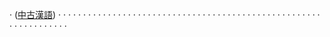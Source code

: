 {{語言連接|zh-classical|古文}} · {{語言連接|zh-ctk|早期中古漢語}}([[中古漢語]]) · {{語言連接|zh-cmn|官话}} · {{語言連接|zh-hui|徽语}} · {{語言連接|zh-gan|赣语}} · {{語言連接|zh-hakka|客语}} · {{語言連接|zh-xiang|湘语}} · {{語言連接|zh-jin|晋语}} · {{語言連接|Yue|粤语}} · {{語言連接|zh-wuu|吴语}} · {{語言連接|zh-min|闽语}} · {{語言連接|zh-jilu|冀鲁官话}} · {{語言連接|zh-dongbei|东北官话}} · {{語言連接|zh-guanzhong|关中话}} · {{語言連接|zh-hu|上海話}} · {{語言連接|zh-hz|杭州话}} · {{語言連接|zh-kaiping|開平話}} · {{語言連接|zh-nanjing|南京白话}} · {{語言連接|zh-jianghuai|江淮官话}} · {{語言連接|zh-wutai|五台片}}  ·{{語言連接|zh-jiaoliao|胶辽官话}} · {{語言連接|zh-jiaoliao-rz|日照话}} · {{語言連接|zh-qd|青岛话}} · {{語言連接|zh-bing|并州土话}}· {{語言連接|zh-taiyuan|太原话}} · {{語言連接|zh-yuci|榆次话}}  · {{語言連接|zh-lei|雷话}} · {{語言連接|zh-min-bei|闽北话}} · {{語言連接|zh-min-dong|闽东话}} · {{語言連接|zh-min-nan|闽南语}} · {{語言連接|zh-nantong|南通话}} ·  {{語言連接|zh-ningbo|宁波话}} · {{語言連接|zh-pin|平话}} · {{語言連接|zh-qiong|海南话}} · {{語言連接|zh-sichuan|四川话}} · {{语言连接|zh-suzhou|苏州话}} · {{語言連接|zh-taiwan|台語}} · {{語言連接|zh-teochew|潮州话}} · {{語言連接|zh-wenyan|文言文}}  · {{語言連接|zh-wenzhou|温州话}} · {{語言連接|zh-wuhan|武汉话}} · {{語言連接|zh-xiangnan|湘南土话}} · {{語言連接|zh-xi'nan|西南官话}} · {{語言連接|zh-yuebei|粤北土话}} ·  {{語言連接|zh-qinlian|欽廉話}} · {{語言連接|zh-beijing|北京方言}} · {{語言連接|zh-gushi|固始话}} · {{語言連接|zh-kaifeng|开封话}} · {{語言連接|zh-chongqing|重庆话}} · {{語言連接|zh-luoyang|洛阳话}} · {{語言連接|zh-tianjin|天津话}} · {{語言連接|zh-guiliu|桂柳话}} · {{語言連接|zh-szeyup|四邑話}} · {{語言連接|zh-sunwui|新會話}} · {{語言連接|zh-xinzhou|新洲話}} · {{語言連接|zh-huangpi|黃陂話}} · {{語言連接|zh-leshan|乐山话}} · {{語言連接|zh-zhongyuan|中原官话}} · {{語言連接|zh-yichang|宜昌话}} · {{语言连接|zh-yz|扬州话}} · {{語言連接|zh-hkps|香港用廣東話潮語}} · {{語言連接|zh-mandarin|普通話}} · {{語言連接|zh-nanyang|南阳话}} · {{語言連接|zh-pinggu|平谷话}}· {{語言連接|zh-tisa|台山话}} · {{語言連接|zh-hkgd|香港高登語}} ·